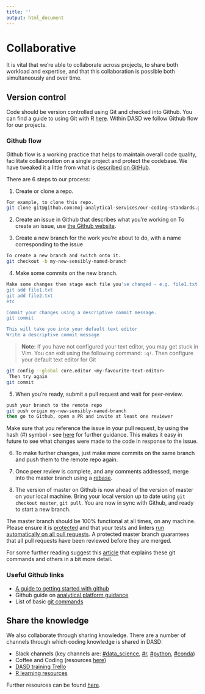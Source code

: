 ```yaml
---
title: ''
output: html_document
---
```


# Collaborative {#collaborate}

It is vital that we're able to collaborate across projects, to share both workload and expertise, and that this collaboration is possible both simultaneously and over time.

## Version control {#versioncontrol}
Code should be version controlled using Git and checked into Github.
You can find a guide to using Git with R [here](http://happygitwithr.com/). Within DASD we follow Github flow for our projects. 

### Github flow{-#flow}  

Github flow is a working practice that helps to maintain overall code quality, facilitate collaboration on a single project  and protect the codebase. We have tweaked it a little from what is [described on GitHub][4].

There are 6 steps to our process:  

1. Create or clone a repo.
```sh
For example, to clone this repo.
git clone git@github.com:moj-analytical-services/our-coding-standards.git
```

2. Create an issue in Github that describes what you're working on
To create an issue, use [the Github website](https://guides.github.com/features/issues/).

3. Create a new branch for the work you're about to do, with a name corresponding to the issue
```sh
To create a new branch and switch onto it.
git checkout -b my-new-sensibly-named-branch
```

4. Make some commits on the new branch.
```sh
Make some changes then stage each file you've changed - e.g. file1.txt and file2.txt.
git add file1.txt
git add file2.txt
etc

Commit your changes using a descriptive commit message.
git commit

This will take you into your default text editor
Write a descriptive commit message
```
>**Note:**
>If you have not configured your text editor, you may get stuck in Vim. You can exit using the following command: `:q!`. Then configure your default text editor for Git
```sh
git config --global core.editor <my-favourite-text-editor>
 Then try again
git commit
```

5. When you're ready, submit a pull request and wait for peer-review.
```sh
push your branch to the remote repo
git push origin my-new-sensibly-named-branch
then go to Github, open a PR and invite at least one reviewer
```
Make sure that you reference the issue in your pull request, by using the hash (#) symbol - see [here](https://help.github.com/articles/autolinked-references-and-urls/) for further guidance.  This makes it easy in future to see what changes were made to the code in response to the issue.

6. To make further changes, just make more commits on the same branch and push them to the remote repo again.

7. Once peer review is complete, and any comments addressed, merge into the master branch using a [rebase](https://github.com/blog/2243-rebase-and-merge-pull-requests).

8. The version of master on Github is now ahead of the version of master on your local machine.  Bring your local version up to date using `git checkout master`, `git pull`.  You are now in sync with Github, and ready to start a new branch.

The master branch should be 100% functional at all times, on any machine.  Please ensure it is [protected](https://help.github.com/articles/about-protected-branches/) and that your tests and linters [run automatically on all pull requests](https://help.github.com/en/actions/automating-your-workflow-with-github-actions).  A protected master branch guarantees that all pull requests have been reviewed before they are merged.

For some further reading suggest this [article][5] that explains these git commands and others in a bit more detail.

[4]: https://guides.github.com/introduction/flow/
[5]: https://gist.github.com/blackfalcon/8428401
[6]:https://jennybc.github.io/2014-05-12-ubc/ubc-r/session2.4_github.html
[7]:https://user-guidance.services.alpha.mojanalytics.xyz/github.html#creating-your-project-repo-on-github
[8]:https://guides.github.com/introduction/git-handbook/

### Useful Github links {-#gitlink}

* [A guide to getting started with github][6]  
* Github guide on [analytical platform guidance][7]  
* List of basic [git commands][8] 

## Share the knowledge {#knowledge}

We also collaborate through sharing knowledge. There are a number of channels through which coding knowledge is shared in DASD:  

* Slack channels (key channels are: [#data_science][231], [#r][232], [#python][233], [#conda][237])  
* Coffee and Coding (resources [here][234])  
* [DASD training Trello][235]  
* [R learning resources][236]

Further resources can be found [here](#ksresources).

[231]: https://app.slack.com/client/T1PU1AP6D/C1Z8Q18LS
[232]: https://app.slack.com/client/T1PU1AP6D/C1PUCG719
[233]: https://app.slack.com/client/T1PU1AP6D/C1Q09V86S
[234]: https://github.com/moj-analytical-services/Coffee-and-Coding
[235]: https://trello.com/b/zAwm6sCc/dasd-training
[236]: https://docs.google.com/document/d/1R4hBMf26T9HEnCdVz56PpZhwiCv5RhberYL3BxOSKsA/edit
[237]: https://app.slack.com/client/T1PU1AP6D/CSP8603CK